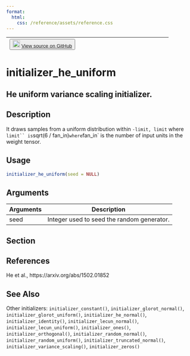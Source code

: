 ```yaml
---
format:
  html:
    css: /reference/assets/reference.css
---
```


| <button class="button"> ![](/reference/assets/GitHub-Mark-32px.png){width="20"} [View source on GitHub](https://github.com/rstudio/keras//blob/main/R/initializers.R#L275) </button> |
|:------------------------------:|:--------------------------------------:|

# initializer_he_uniform

## He uniform variance scaling initializer.

## Description
It draws samples from a uniform distribution within `-limit, limit` where `limit`` is `sqrt(6 / fan_in)`where `fan_in` is the number of input units in the weight tensor. 


## Usage
```r
initializer_he_uniform(seed = NULL) 
```

## Arguments
|Arguments|Description|
|---|---|
| seed | Integer used to seed the random generator. |


## Section

## References

 He et al., https://arxiv.org/abs/1502.01852 




## See Also
Other initializers:  `initializer_constant()`, `initializer_glorot_normal()`, `initializer_glorot_uniform()`, `initializer_he_normal()`, `initializer_identity()`, `initializer_lecun_normal()`, `initializer_lecun_uniform()`, `initializer_ones()`, `initializer_orthogonal()`, `initializer_random_normal()`, `initializer_random_uniform()`, `initializer_truncated_normal()`, `initializer_variance_scaling()`, `initializer_zeros()`

